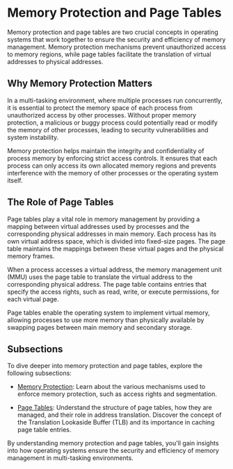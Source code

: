 
# Memory Protection and Page Tables

Memory protection and page tables are two crucial concepts in operating systems that work together to ensure the security and efficiency of memory management. Memory protection mechanisms prevent unauthorized access to memory regions, while page tables facilitate the translation of virtual addresses to physical addresses.

## Why Memory Protection Matters

In a multi-tasking environment, where multiple processes run concurrently, it is essential to protect the memory space of each process from unauthorized access by other processes. Without proper memory protection, a malicious or buggy process could potentially read or modify the memory of other processes, leading to security vulnerabilities and system instability.

Memory protection helps maintain the integrity and confidentiality of process memory by enforcing strict access controls. It ensures that each process can only access its own allocated memory regions and prevents interference with the memory of other processes or the operating system itself.

## The Role of Page Tables

Page tables play a vital role in memory management by providing a mapping between virtual addresses used by processes and the corresponding physical addresses in main memory. Each process has its own virtual address space, which is divided into fixed-size pages. The page table maintains the mappings between these virtual pages and the physical memory frames.

When a process accesses a virtual address, the memory management unit (MMU) uses the page table to translate the virtual address to the corresponding physical address. The page table contains entries that specify the access rights, such as read, write, or execute permissions, for each virtual page.

<Callout type="info">
Page tables enable the operating system to implement virtual memory, allowing processes to use more memory than physically available by swapping pages between main memory and secondary storage.
</Callout>

## Subsections

To dive deeper into memory protection and page tables, explore the following subsections:

- [Memory Protection](/memory-protection-and-page-tables/memory-protection): Learn about the various mechanisms used to enforce memory protection, such as access rights and segmentation.

- [Page Tables](/memory-protection-and-page-tables/page-tables): Understand the structure of page tables, how they are managed, and their role in address translation. Discover the concept of the Translation Lookaside Buffer (TLB) and its importance in caching page table entries.

By understanding memory protection and page tables, you'll gain insights into how operating systems ensure the security and efficiency of memory management in multi-tasking environments.